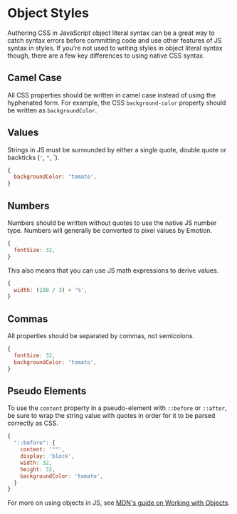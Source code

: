 

# Object Styles

Authoring CSS in JavaScript object literal syntax can be a great way to catch syntax errors before committing code and use other features of JS syntax in styles.
If you're not used to writing styles in object literal syntax though, there are a few key differences to using native CSS syntax.

## Camel Case

All CSS properties should be written in camel case instead of using the hyphenated form.
For example, the CSS `background-color` property should be written as `backgroundColor`.

## Values

Strings in JS must be surrounded by either a single quote, double quote or backticks (`'`, `"`, <inlineCode>`</inlineCode>).

```js
{
  backgroundColor: 'tomato',
}
```

## Numbers

Numbers should be written without quotes to use the native JS number type.
Numbers will generally be converted to pixel values by Emotion.

```js
{
  fontSize: 32,
}
```

This also means that you can use JS math expressions to derive values.

```js
{
  width: (100 / 3) + '%',
}
```

## Commas

All properties should be separated by commas, not semicolons.

```js
{
  fontSize: 32,
  backgroundColor: 'tomato',
}
```

## Pseudo Elements

To use the `content` property in a pseudo-element with `::before` or `::after`, be sure to wrap the string value with quotes in order for it to be parsed correctly as CSS.

```js
{
  "::before": {
    content: '""',
    display: 'block',
    width: 32,
    height: 32,
    backgroundColor: 'tomato',
  }
}
```

For more on using objects in JS, see [MDN's guide on Working with Objects](https://developer.mozilla.org/en-US/docs/Web/JavaScript/Guide/Working_with_Objects).

